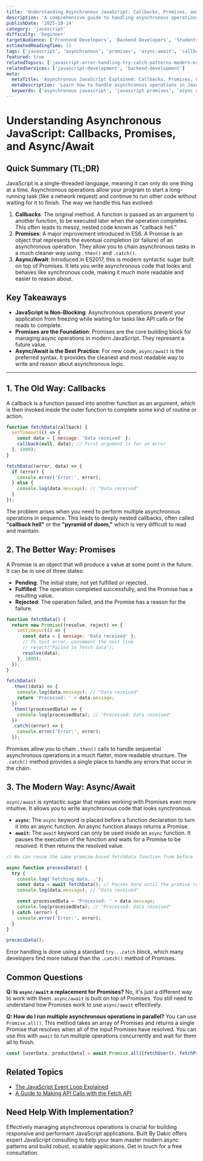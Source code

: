 ```yaml
---
title: 'Understanding Asynchronous JavaScript: Callbacks, Promises, and Async/Await'
description: 'A comprehensive guide to handling asynchronous operations in JavaScript, explaining the evolution from callbacks to Promises and the modern async/await syntax.'
publishDate: '2025-10-14'
category: 'javascript'
difficulty: 'beginner'
targetAudience: ['Frontend Developers', 'Backend Developers', 'Students']
estimatedReadingTime: 12
tags: ['javascript', 'asynchronous', 'promises', 'async-await', 'callbacks']
featured: true
relatedTopics: ['javascript-error-handling-try-catch-patterns-modern-error-management', 'javascript-array-methods-functional-programming-map-filter-reduce', 'javascript-modules-es-modules-vs-commonjs-moder-bundling', 'an-introduction-to-modern-javascript-es6-and-beyond', 'javascript-performance-memory-management-optimization-techniques', 'javascript-dom-manipulation-modern-event-handling-performance', 'api-development/restful-api-design-principles', 'api-development/api-performance-optimization', 'javascript-testing-unit-testing-jest-modern-testing-strategies', 'react-performance-optimization-complete-guide']
relatedServices: ['javascript-development', 'backend-development']
meta:
  metaTitle: 'Asynchronous JavaScript Explained: Callbacks, Promises, & Async/Await'
  metaDescription: 'Learn how to handle asynchronous operations in JavaScript. This guide covers the history from callbacks and the pyramid of doom to modern Promises and async/await.'
  keywords: ['asynchronous javascript', 'javascript promises', 'async await', 'callbacks']
---
```


# Understanding Asynchronous JavaScript: Callbacks, Promises, and Async/Await

## Quick Summary (TL;DR)

JavaScript is a single-threaded language, meaning it can only do one thing at a time. Asynchronous operations allow your program to start a long-running task (like a network request) and continue to run other code without waiting for it to finish. The way we handle this has evolved:

1.  **Callbacks**: The original method. A function is passed as an argument to another function, to be executed later when the operation completes. This often leads to messy, nested code known as "callback hell."
2.  **Promises**: A major improvement introduced in ES6. A Promise is an object that represents the eventual completion (or failure) of an asynchronous operation. They allow you to chain asynchronous tasks in a much cleaner way using `.then()` and `.catch()`.
3.  **Async/Await**: Introduced in ES2017, this is modern syntactic sugar built on top of Promises. It lets you write asynchronous code that looks and behaves like synchronous code, making it much more readable and easier to reason about.

## Key Takeaways

- **JavaScript is Non-Blocking**: Asynchronous operations prevent your application from freezing while waiting for tasks like API calls or file reads to complete.
- **Promises are the Foundation**: Promises are the core building block for managing async operations in modern JavaScript. They represent a future value.
- **Async/Await is the Best Practice**: For new code, `async/await` is the preferred syntax. It provides the cleanest and most readable way to write and reason about asynchronous logic.

---

## 1. The Old Way: Callbacks

A callback is a function passed into another function as an argument, which is then invoked inside the outer function to complete some kind of routine or action.

```javascript
function fetchData(callback) {
  setTimeout(() => {
    const data = { message: 'Data received' };
    callback(null, data); // First argument is for an error
  }, 1000);
}

fetchData((error, data) => {
  if (error) {
    console.error('Error:', error);
  } else {
    console.log(data.message); // "Data received"
  }
});
```

The problem arises when you need to perform multiple asynchronous operations in sequence. This leads to deeply nested callbacks, often called **"callback hell"** or the **"pyramid of doom,"** which is very difficult to read and maintain.

## 2. The Better Way: Promises

A Promise is an object that will produce a value at some point in the future. It can be in one of three states:

- **Pending**: The initial state; not yet fulfilled or rejected.
- **Fulfilled**: The operation completed successfully, and the Promise has a resulting value.
- **Rejected**: The operation failed, and the Promise has a reason for the failure.

```javascript
function fetchData() {
  return new Promise((resolve, reject) => {
    setTimeout(() => {
      const data = { message: 'Data received' };
      // To test error, uncomment the next line
      // reject("Failed to fetch data");
      resolve(data);
    }, 1000);
  });
}

fetchData()
  .then((data) => {
    console.log(data.message); // "Data received"
    return 'Processed: ' + data.message;
  })
  .then((processedData) => {
    console.log(processedData); // "Processed: Data received"
  })
  .catch((error) => {
    console.error('Error:', error);
  });
```

Promises allow you to chain `.then()` calls to handle sequential asynchronous operations in a much flatter, more readable structure. The `.catch()` method provides a single place to handle any errors that occur in the chain.

## 3. The Modern Way: Async/Await

`async/await` is syntactic sugar that makes working with Promises even more intuitive. It allows you to write asynchronous code that looks synchronous.

- **`async`**: The `async` keyword is placed before a function declaration to turn it into an async function. An async function always returns a Promise.
- **`await`**: The `await` keyword can only be used inside an `async` function. It pauses the execution of the function and waits for a Promise to be resolved. It then returns the resolved value.

```javascript
// We can reuse the same promise-based fetchData function from before

async function processData() {
  try {
    console.log('Fetching data...');
    const data = await fetchData(); // Pauses here until the promise resolves
    console.log(data.message); // "Data received"

    const processedData = 'Processed: ' + data.message;
    console.log(processedData); // "Processed: Data received"
  } catch (error) {
    console.error('Error:', error);
  }
}

processData();
```

Error handling is done using a standard `try...catch` block, which many developers find more natural than the `.catch()` method of Promises.

## Common Questions

**Q: Is `async/await` a replacement for Promises?**
No, it's just a different way to work with them. `async/await` is built on top of Promises. You still need to understand how Promises work to use `async/await` effectively.

**Q: How do I run multiple asynchronous operations in parallel?**
You can use `Promise.all()`. This method takes an array of Promises and returns a single Promise that resolves when all of the input Promises have resolved. You can use this with `await` to run multiple operations concurrently and wait for them all to finish.

```javascript
const [userData, productData] = await Promise.all([fetchUser(), fetchProducts()]);
```

## Related Topics

- [The JavaScript Event Loop Explained](/category/javascript/the-javascript-event-loop-explained)
- [A Guide to Making API Calls with the Fetch API](/category/javascript/a-guide-to-making-api-calls-with-the-fetch-api)

## Need Help With Implementation?

Effectively managing asynchronous operations is crucial for building responsive and performant JavaScript applications. Built By Dakic offers expert JavaScript consulting to help your team master modern async patterns and build robust, scalable applications. Get in touch for a free consultation.
